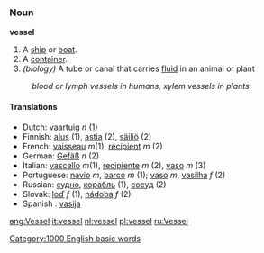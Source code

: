 ===Noun===
'''vessel'''

#A [[ship]] or [[boat]].
#A [[container]].
#''(biology)'' A tube or canal that carries [[fluid]] in an animal or plant
:''blood or lymph vessels in humans, xylem vessels in plants''
====Translations====
*Dutch: [[vaartuig]] ''n'' (1)
*Finnish: [[alus#Finnish|alus]] (1), [[astia]] (2), [[säiliö]] (2)
*French: [[vaisseau]] ''m''(1), [[récipient]] ''m'' (2)
*German: [[Gefäß]] ''n'' (2)
*Italian: [[vascello]] ''m''(1), [[recipiente]] ''m'' (2), [[vaso]] ''m'' (3)
*Portuguese: [[navio]] ''m'', [[barco]] ''m'' (1); [[vaso]] ''m'', [[vasilha]] ''f'' (2)
*Russian: [[судно]], [[корабль]] (1), [[сосуд]] (2)
*Slovak: [[loď]] ''f'' (1), [[nádoba]] ''f'' (2)
*Spanish : [[vasija]]

[[Category:1000 English basic words]]

[[ang:Vessel]]
[[it:vessel]]
[[nl:vessel]]
[[pl:vessel]]
[[ru:Vessel]]
